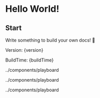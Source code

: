 # Hello World!

## Start


Write something to build your own docs! 🎁

<div>
    <p>Version: {version}</p>
    <p>BuildTime: {buildTime}</p>
</div>

<EditableManually 
  initialContent="在 <i>这里</i> 开始 编辑..." 
  stride="char"
/>../components/playboard

<EditableManually 
  initialContent="在 <i>这里</i> 开始 <b>编</b>辑..." 
  stride="char"
/>../components/playboard

<EditableManually 
  initialContent="在 <b><i>这里</i> 开始 编</b>辑..." 
  stride="char"
/>../components/playboard
